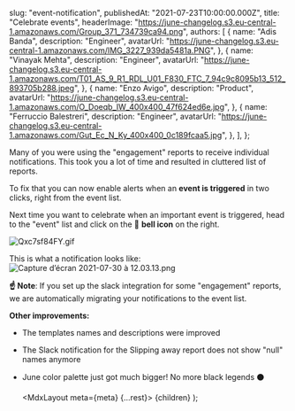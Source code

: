 
  slug: "event-notification",
  publishedAt: "2021-07-23T10:00:00.000Z",
  title: "Celebrate events",
  headerImage:
    "https://june-changelog.s3.eu-central-1.amazonaws.com/Group_371_734739ca94.png",
  authors: [
    {
      name: "Adis Banda",
      description: "Engineer",
      avatarUrl:
        "https://june-changelog.s3.eu-central-1.amazonaws.com/IMG_3227_939da5481a.PNG",
    },
    {
      name: "Vinayak Mehta",
      description: "Engineer",
      avatarUrl:
        "https://june-changelog.s3.eu-central-1.amazonaws.com/T01_AS_9_R1_RDL_U01_F830_FTC_7_94c9c8095b13_512_893705b288.jpeg",
    },
    {
      name: "Enzo Avigo",
      description: "Product",
      avatarUrl:
        "https://june-changelog.s3.eu-central-1.amazonaws.com/O_Doeqb_IW_400x400_47f624ed6e.jpg",
    },
    {
      name: "Ferruccio Balestreri",
      description: "Engineer",
      avatarUrl:
        "https://june-changelog.s3.eu-central-1.amazonaws.com/Gut_Ec_N_Ky_400x400_0c189fcaa5.jpg",
    },
  ],
};

Many of you were using the "engagement" reports to receive individual notifications. This took you a lot of time and resulted in cluttered list of reports.

To fix that you can now enable alerts when an **event is triggered** in two clicks, right from the event list.

Next time you want to celebrate when an important event is triggered, head to the "event" list and click on the 🔔 **bell icon** on the right.

![Qxc7sf84FY.gif](https://june-changelog.s3.eu-central-1.amazonaws.com/Qxc7sf84_FY_46ce3ea72b.gif)

This is what a notification looks like:
![Capture d’écran 2021-07-30 à 12.03.13.png](https://june-changelog.s3.eu-central-1.amazonaws.com/Capture_d_ecran_2021_07_30_a_12_03_13_dde7a2e384.png)

**☝️ Note**: If you set up the slack integration for some "engagement" reports, we are automatically migrating your notifications to the event list.

**Other improvements:**

- The templates names and descriptions were improved
- The Slack notification for the Slipping away report does not show "null" names anymore
- June color palette just got much bigger! No more black legends ⚫️

  <MdxLayout meta={meta} {...rest}>
    {children}
  </MdxLayout>
);
